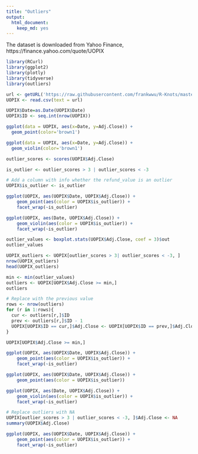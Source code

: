 ```yaml
---
title: "Outliers"
output: 
  html_document: 
    keep_md: yes
---
```


The dataset is downloaded from Yahoo Finance, https://finance.yahoo.com/quote/UOPIX


```r
library(RCurl)
library(ggplot2)
library(plotly)
library(tidyverse)
library(outliers)
```

```r
url <- getURL('https://raw.githubusercontent.com/frankwwu/R-Knots/master/Outliers/UOPIX-Outliers.csv')
UOPIX <- read.csv(text = url) 
```

```r
UOPIX$Date=as.Date(UOPIX$Date)
UOPIX$ID <- seq.int(nrow(UOPIX))
```

```r
ggplot(data = UOPIX, aes(x=Date, y=Adj.Close)) +
  geom_point(color='brown1')
```

```r
ggplot(data = UOPIX, aes(x=Date, y=Adj.Close)) +
  geom_violin(color='brown1')
```

```r
outlier_scores <- scores(UOPIX$Adj.Close)
```

```r
is_outlier <- outlier_scores > 3 | outlier_scores < -3

# Add a column with info whether the refund_value is an outlier
UOPIX$is_outlier <- is_outlier
```

```r
ggplot(UOPIX, aes(UOPIX$Date, UOPIX$Adj.Close)) +
    geom_point(aes(color = UOPIX$is_outlier)) +
    facet_wrap(~is_outlier)
```

```r
ggplot(UOPIX, aes(Date, UOPIX$Adj.Close)) +
    geom_violin(aes(color = UOPIX$is_outlier)) +
    facet_wrap(~is_outlier)
```

```r
outlier_values <- boxplot.stats(UOPIX$Adj.Close, coef = 3)$out
outlier_values
```

```r
UOPIX_outliers <- UOPIX[outlier_scores > 3| outlier_scores < -3, ]
nrow(UOPIX_outliers)
head(UOPIX_outliers)
```

```r
min <- min(outlier_values)
outliers <- UOPIX[UOPIX$Adj.Close >= min,]
outliers

# Replace with the previous value
rows <- nrow(outliers)
for (r in 1:rows){
  cur <- outliers[r,]$ID
  prev <- outliers[r,]$ID - 1
  UOPIX[UOPIX$ID == cur,]$Adj.Close <- UOPIX[UOPIX$ID == prev,]$Adj.Close
}

UOPIX[UOPIX$Adj.Close >= min,]
```

```r
ggplot(UOPIX, aes(UOPIX$Date, UOPIX$Adj.Close)) +
    geom_point(aes(color = UOPIX$is_outlier)) +
    facet_wrap(~is_outlier)

ggplot(UOPIX, aes(UOPIX$Date, UOPIX$Adj.Close)) +
    geom_point(aes(color = UOPIX$is_outlier))
```

```r
ggplot(UOPIX, aes(Date, UOPIX$Adj.Close)) +
    geom_violin(aes(color = UOPIX$is_outlier)) +
    facet_wrap(~is_outlier)
```

```r
# Replace outliers with NA
UOPIX[outlier_scores > 3 | outlier_scores < -3, ]$Adj.Close <- NA
summary(UOPIX$Adj.Close)
```

```r
ggplot(UOPIX, aes(UOPIX$Date, UOPIX$Adj.Close)) +
    geom_point(aes(color = UOPIX$is_outlier)) +
    facet_wrap(~is_outlier)
```


